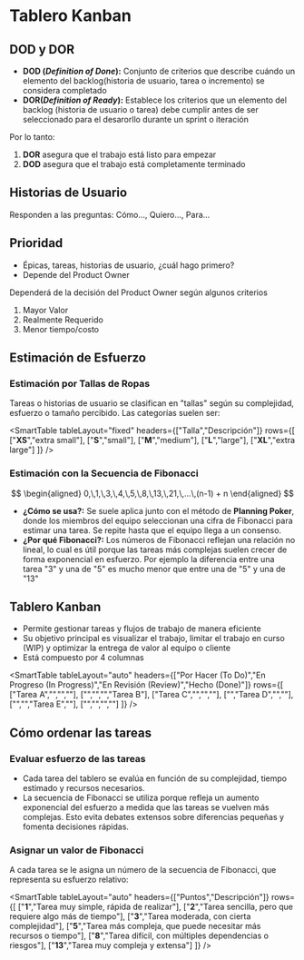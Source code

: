 # Tablero Kanban

## DOD y DOR
- **DOD (*Definition of Done*):** Conjunto de criterios que describe cuándo un elemento del backlog(historia de usuario, tarea o incremento) se considera completado
- **DOR(*Definition of Ready*):** Establece los criterios que un elemento del backlog (historia de usuario o tarea) debe cumplir antes de ser seleccionado para el desarorllo durante un sprint o iteración

Por lo tanto:

1. **DOR** asegura que el trabajo está listo para empezar
2. **DOD** asegura que el trabajo está completamente terminado

## Historias de Usuario
Responden a las preguntas: Cómo..., Quiero..., Para...

## Prioridad

- Épicas, tareas, historias de usuario, ¿cuál hago primero?
- Depende del Product Owner

Dependerá de la decisión del Product Owner según algunos criterios

1. Mayor Valor
2. Realmente Requerido
3. Menor tiempo/costo

## Estimación de Esfuerzo

### Estimación por Tallas de Ropas
Tareas o historias de usuario se clasifican en "tallas" según su complejidad, esfuerzo o tamaño percibido. Las categorías suelen ser:

<SmartTable
  tableLayout="fixed"
  headers={["Talla","Descripción"]}
  rows={[
    ["**XS**","extra small"],
    ["**S**","small"],
    ["**M**","medium"],
    ["**L**","large"],
    ["**XL**","extra large"]
  ]}
/>

### Estimación con la Secuencia de Fibonacci

$$
\begin{aligned} 
    0,\,1,\,3,\,4,\,5,\,8,\,13,\,21,\,...\,(n-1) + n
\end{aligned}
$$

- **¿Cómo se usa?:** Se suele aplica junto con el método de **Planning Poker**, donde los miembros del equipo seleccionan una cifra de Fibonacci para estimar una tarea. Se repite hasta que el equipo llega a un consenso.
- **¿Por qué Fibonacci?:** Los números de Fibonacci reflejan una relación no lineal, lo cual es útil porque las tareas más complejas suelen crecer de forma exponencial en esfuerzo. Por ejemplo la diferencia entre una tarea "3" y una de "5" es mucho menor que entre una de "5" y una de "13"

## Tablero Kanban
- Permite gestionar tareas y flujos de trabajo de manera eficiente
- Su objetivo principal es visualizar el trabajo, limitar el trabajo en curso (WIP) y optimizar la entrega de valor al equipo o cliente
- Está compuesto por 4 columnas

<SmartTable
  tableLayout="auto"
  headers={["Por Hacer (To Do)","En Progreso (In Progress)","En Revisión (Review)","Hecho (Done)"]}
  rows={[
    ["Tarea A","","",""],
    ["","","","Tarea B"],
    ["Tarea C","","",""],
    ["","Tarea D","",""],
    ["","","Tarea E",""],
    ["","","",""]
  ]}
/>

## Cómo ordenar las tareas

### Evaluar esfuerzo de las tareas
- Cada tarea del tablero se evalúa en función de su complejidad, tiempo estimado y recursos necesarios.
- La secuencia de Fibonacci se utiliza porque refleja un aumento exponencial del esfuerzo a medida que las tareas se vuelven más complejas. Esto evita debates extensos sobre diferencias pequeñas y fomenta decisiones rápidas.

### Asignar un valor de Fibonacci
A cada tarea se le asigna un número de la secuencia de Fibonacci, que representa su esfuerzo relativo:

<SmartTable
  tableLayout="auto"
  headers={["Puntos","Descripción"]}
  rows={[
    ["**1**","Tarea muy simple, rápida de realizar"],
    ["**2**","Tarea sencilla, pero que requiere algo más de tiempo"],
    ["**3**","Tarea moderada, con cierta complejidad"],
    ["**5**","Tarea más compleja, que puede necesitar más recursos o tiempo"],
    ["**8**","Tarea difícil, con múltiples dependencias o riesgos"],
    ["**13**","Tarea muy compleja y extensa"]
  ]}
/>